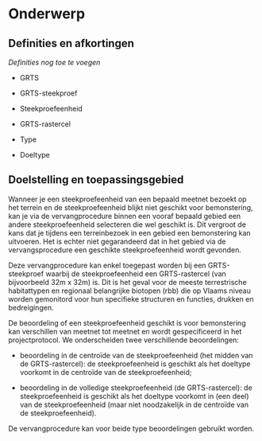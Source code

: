 # Onderwerp

## Definities en afkortingen

```{=html}
<!--
Definities van begrippen en afkortingen die noodzakelijk zijn om dit document te begrijpen en het veldprotocol op een gepaste manier te kunnen uitvoeren.  
-->
```
*Definities nog toe te voegen*

-   GRTS

-   GRTS-steekproef

-   Steekproefeenheid

-   GRTS-rastercel

-   Type

-   Doeltype

## Doelstelling en toepassingsgebied

```{=html}
<!--
Doelstelling: omschrijving in woorden waarvoor het veldprotocol dient. Voorbeelden wat er met de gegevens kan gedaan worden. Probeer de doelstelling zo veel mogelijk generiek te beschrijven en vermijd projectspecifieke doelstellingen.
Toepassingsgebied: bespreek hier onder welke condities het veldprotocol kan gebruikt worden.
-->
```
Wanneer je een steekproefeenheid van een bepaald meetnet bezoekt op het terrein en de steekproefeenheid blijkt niet geschikt voor bemonstering, kan je via de vervangprocedure binnen een vooraf bepaald gebied een andere steekproefeenheid selecteren die wel geschikt is.
Dit vergroot de kans dat je tijdens een terreinbezoek in een gebied een bemonstering kan uitvoeren.
Het is echter niet gegarandeerd dat in het gebied via de vervangsprocedure een geschikte steekproefeenheid wordt gevonden.

Deze vervangprocedure kan enkel toegepast worden bij een GRTS-steekproef waarbij de steekproefeenheid een GRTS-rastercel (van bijvoorbeeld 32m x 32m) is.
Dit is het geval voor de meeste terrestrische habitattypen en regionaal belangrijke biotopen (rbb) die op Vlaams niveau worden gemonitord voor hun specifieke structuren en functies, drukken en bedreigingen.

De beoordeling of een steekproefeenheid geschikt is voor bemonstering kan verschillen van meetnet tot meetnet en wordt gespecificeerd in het projectprotocol.
We onderscheiden twee verschillende beoordelingen:

-   beoordeling in de centroïde van de steekproefeenheid (het midden van de GRTS-rastercel): de steekproefeenheid is geschikt als het doeltype voorkomt in de centroïde van de steekproefeenheid;

-   beoordeling in de volledige steekproefeenheid (de GRTS-rastercel): de steekproefeenheid is geschikt als het doeltype voorkomt in (een deel) van de steekproefeenheid (maar niet noodzakelijk in de centroïde van de steekproefeenheid).

De vervangprocedure kan voor beide type beoordelingen gebruikt worden.
